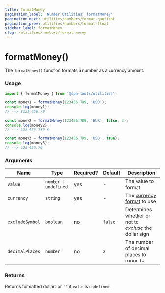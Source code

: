 ```yaml
---
title: formatMoney
pagination_label: 'Number Utilities: formatMoney'
pagination_next: utilities/numbers/format-quotient
pagination_prev: utilities/numbers/format-float
sidebar_label: formatMoney
slug: /utilities/numbers/format-money
---
```



<PackageCaption packageName='@spa-tools/utilities' />

# formatMoney()

The `formatMoney()` function formats a number as a currency amount.

### Usage

```ts
import { formatMoney } from '@spa-tools/utilities';

const money1 = formatMoney(123456.789, 'USD');
console.log(money1);
// --> $123,456.79

const money2 = formatMoney(123456.789, 'EUR', false, 3);
console.log(money2);
// --> 123,456.789 €

const money3 = formatMoney(123456.789, 'USD', true);
console.log(money3);
// --> 123,456.79
```

### Arguments

| Name            | Type                  | Required? | Default | Description                                                                                          |
| --------------- | --------------------- | --------- | ------- | ---------------------------------------------------------------------------------------------------- |
| `value`         | `number \| undefined` | yes       | -       | The value to format                                                                                  |
| `currency`      | `string`              | yes       | -       | The [currency format](https://en.wikipedia.org/wiki/ISO_4217#List_of_ISO_4217_currency_codes) to use |
| `excludeSymbol` | `boolean`             | no        | `false` | Determines whether or not to _exclude_ the dollar sign                                               |
| `decimalPlaces` | `number`              | no        | `2`     | The number of decimal places to round to                                                             |

### Returns

Returns formatted dollars or `''` if `value` is `undefined`.

